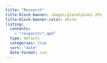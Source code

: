 ```yaml
---
title: "Research"
title-block-banner: images/glenalpine2.JPG
title-block-banner-color: white
listing: 
  contents: 
    - "research/*.qmd"
  type: default
  categories: true
  sort: "date"
  date-format: iso
---
```


